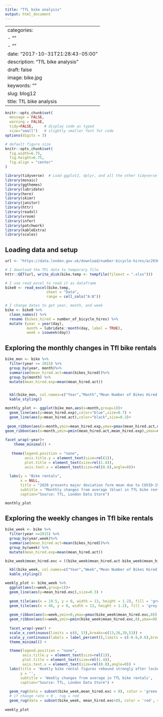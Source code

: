 ```yaml
---
title: "TfL bike analysis"
output: html_document
---
```

---
categories:
- ""
- ""
date: "2017-10-31T21:28:43-05:00"
description: "TfL bike analysis"
draft: false
image: bike.jpg
keywords: ""
slug: blog12
title: TfL bike analysis
---


```r
knitr::opts_chunk$set(
  message = FALSE, 
  warning = FALSE, 
  tidy=FALSE,     # display code as typed
  size="small")   # slightly smaller font for code
options(digits = 3)

# default figure size
knitr::opts_chunk$set(
  fig.width=6.75, 
  fig.height=6.75,
  fig.align = "center"
)
```


```r
library(tidyverse)  # Load ggplot2, dplyr, and all the other tidyverse packages
library(mosaic)
library(ggthemes)
library(lubridate)
library(here)
library(skimr)
library(janitor)
library(httr)
library(readxl)
library(vroom)
library(infer)
library(patchwork)
library(kableExtra)
library(scales)
```

## Loading data and setup

```r
url <- "https://data.london.gov.uk/download/number-bicycle-hires/ac29363e-e0cb-47cc-a97a-e216d900a6b0/tfl-daily-cycle-hires.xlsx"

# I download the TFL data to temporary file
httr::GET(url, write_disk(bike.temp <- tempfile(fileext = ".xlsx")))

# I use read_excel to read it as dataframe
bike0 <- read_excel(bike.temp,
                   sheet = "Data",
                   range = cell_cols("A:B"))

# I change dates to get year, month, and week
bike <- bike0 %>% 
  clean_names() %>% 
  rename (bikes_hired = number_of_bicycle_hires) %>% 
  mutate (year = year(day),
          month = lubridate::month(day, label = TRUE),
          week = isoweek(day))
```

## Exploring the monthly changes in Tfl bike rentals

```r

bike_mon <- bike %>%
  filter(year >= 2015) %>%
  group_by(year, month)%>%
  summarise(mean_hired.act=mean(bikes_hired))%>% 
  group_by(month) %>%
  mutate(mean_hired.exp=mean(mean_hired.act)) 


  kbl(bike_mon, col.names=c("Year","Month","Mean Number of Bikes Hired Daily (Actual)", "Mean Number of Bikes Hired Daily (Expected)")) %>%
  kable_styling()

```

```r

monthly_plot <- ggplot(bike_mon,aes(x=month,group=1))+   
  geom_line(aes(y=mean_hired.exp),color="blue",size=0.7) + 
  geom_line(aes(y=mean_hired.act),color="black",size=0.3)+
  
 geom_ribbon(aes(x=month,ymin=mean_hired.exp,ymax=pmax(mean_hired.act,mean_hired.exp)),fill="green",alpha=0.2)+ 
geom_ribbon(aes(x=month,ymin=pmin(mean_hired.act,mean_hired.exp),ymax=mean_hired.exp),fill="red",alpha=0.2) + 
  
facet_wrap(~year)+
    theme_minimal() +
  
   theme(legend.position = "none",
         axis.title.y = element_text(size=rel(1)),
         plot.title = element_text(size=rel(1.4)),
         axis.text.x = element_text(size=rel(0.8),angle=0))+
  
  labs(y = "Bike rentals",
       x = NULL,
       title = "2020 presents major deviation form mean due to COVID-19 pandemic",
       subtitle = "Monthly changes from average (blue) in TfL bike rentals 2015 - 2020 YTD",
       caption="Source: TfL, London Data Store")

monthly_plot

```

## Exploring the weekly changes in Tfl bike rentals

```r

bike_week <- bike %>%
  filter(year >=2015) %>%
  group_by(year,week)%>% 
  summarise(mean_hired.act=mean(bikes_hired))%>%
  group_by(week) %>%
  mutate(mean_hired.exp=mean(mean_hired.act)) 

bike_week$mean_hired.exc = ((bike_week$mean_hired.act-bike_week$mean_hired.exp)/bike_week$mean_hired.exp)

  kbl(bike_week, col.names=c("Year","Week","Mean Number of Bikes Hired Daily (Actual)", "Mean Number of Bikes Hired Daily (Expected)", "Deviation of Actual Bikes Hired from Expected Bikes Hired (Proportion)")) %>%
  kable_styling()

```

``` r

weekly_plot <- bike_week %>%
  ggplot(aes(x=week,group=1))+ 
  geom_line(aes(y=mean_hired.exc),size=0.3) + 
  
  geom_tile(aes(x = 19.5, y = 0, width = 13, height = 1.2), fill = 'grey', alpha = 0.01) +
  geom_tile(aes(x = 46, y = 0, width = 13, height = 1.2), fill = 'grey', alpha = 0.01) +  
  
  geom_ribbon(aes(x=week,ymin=0,ymax=pmax(bike_week$mean_hired.exc,0)),fill="green",alpha=0.3)+
  geom_ribbon(aes(x=week,ymin=pmin(bike_week$mean_hired.exc,0),ymax=0),fill="red",alpha=0.3) +
  
  facet_wrap(~year) +
  scale_x_continuous(limits = c(0, 53),breaks=c(13,26,39,53)) + 
  scale_y_continuous(labels = label_percent(),limits = c(-0.6,0.6),breaks=c(-0.6,-0.3,0,0.3,0.6)) +
  theme_minimal() +

  theme(legend.position = "none",
        axis.title.y = element_text(size=rel(1)),
        plot.title = element_text(size=rel(1.4)),
        axis.text.x = element_text(size=rel(0.8),angle=0)) +
  labs(title = 'Weekly bike rental figures rebound strongly after lockdowns',
       y = '',
       subtitle = 'Weekly changes from average in TfL bike rentals',
       caption="Source: TfL, London Data Store") +
  
  geom_rug(data = subset(bike_week,mean_hired.exc > 0), color = 'green', sides="b", size = 0.3) +
  # if change rate < 0 , rug = red
  geom_rug(data = subset(bike_week, mean_hired.exc<0), color = 'red', sides="b", size = 0.3) 
 
weekly_plot

```
